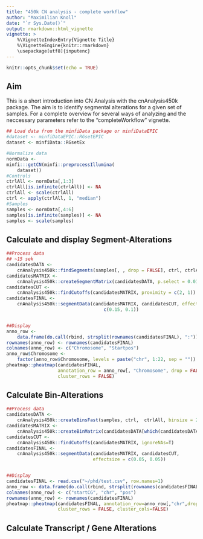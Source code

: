 ```yaml
---
title: "450k CN analysis - complete workflow"
author: "Maximilian Knoll"
date: "`r Sys.Date()`"
output: rmarkdown::html_vignette
vignette: >
    %\VignetteIndexEntry{Vignette Title}
    %\VignetteEngine{knitr::rmarkdown}
    \usepackage[utf8]{inputenc} 
---
```


```r
knitr::opts_chunk$set(echo = TRUE)
```

##  Aim

This is a short introduction into CN Analysis with the cnAnalysis450k 
package. The aim is to identify segmental alterations for a given set 
of samples. For a complete overview for several ways of analyzing and 
the neccessary parameters refer to the "completeWorkflow" vignette.

```r
## Load data from the minfiData package or minfiDataEPIC
#dataset <- minfiDataEPIC::RGsetEPIC
dataset <- minfiData::RGsetEx

#Normalize data
normData <- 
minfi:::getCN(minfi::preprocessIllumina(
    dataset))
#Controls
ctrlAll <- normData[,1:3]
ctrlAll[is.infinite(ctrlAll)] <- NA
ctrlAll <- scale(ctrlAll)
ctrl <- apply(ctrlAll, 1, "median")
#Samples
samples <- normData[,4:6]
samples[is.infinite(samples)] <- NA
samples <- scale(samples)
```

## Calculate and display Segment-Alterations

```r
##Process data
## ~15 sek
candidatesDATA <-
    cnAnalysis450k::findSegments(samples[, , drop = FALSE], ctrl, ctrlAll)
candidatesMATRIX <-
    cnAnalysis450k::createSegmentMatrix(candidatesDATA, p.select = 0.01)
candidatesCUT <-
    cnAnalysis450k::findCutoffs(candidatesMATRIX, proximity = c(2, 1))
candidatesFINAL <-
    cnAnalysis450k::segmentData(candidatesMATRIX, candidatesCUT, effectsize =
                                    c(0.15, 0.1))


##Display
anno_row <-
    data.frame(do.call(rbind, strsplit(rownames(candidatesFINAL), ":")))
rownames(anno_row) <- rownames(candidatesFINAL)
colnames(anno_row) <- c("Chromosome", "Startpos")
anno_row$Chromosome <-
    factor(anno_row$Chromosome, levels = paste("chr", 1:22, sep = ""))
pheatmap::pheatmap(candidatesFINAL,
                   annotation_row = anno_row[, "Chromosome", drop = FALSE],
                   cluster_rows = FALSE)
```


## Calculate Bin-Alterations

```r
##Process data
candidatesDATA <-
    cnAnalysis450k::createBinsFast(samples, ctrl,  ctrlAll, binsize = 200000)
candidatesMATRIX <- 
    cnAnalysis450k::createBinMatrix(candidatesDATA[which(candidatesDATA$p.val <= 1), ], "median")
candidatesCUT <-
    cnAnalysis450k::findCutoffs(candidatesMATRIX, ignoreNAs=T)
candidatesFINAL <-
    cnAnalysis450k::segmentData(candidatesMATRIX, candidatesCUT, 
                                effectsize = c(0.05, 0.05))


##Display
candidatesFINAL <- read.csv("~/phd/test.csv", row.names=1)
anno_row <- data.frame(do.call(rbind, strsplit(rownames(candidatesFINAL), ":")))
colnames(anno_row) <- c("startCG", "chr", "pos")
rownames(anno_row) <- rownames(candidatesFINAL)
pheatmap::pheatmap(candidatesFINAL, annotation_row=anno_row[,"chr",drop=F],
                   cluster_rows = FALSE, cluster_cols=FALSE)
```



## Calculate Transcript / Gene Alterations 

```r


```

